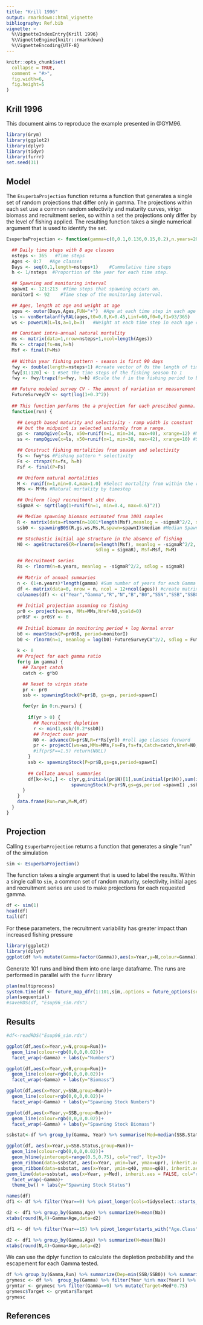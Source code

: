 ```yaml
---
title: "Krill 1996"
output: rmarkdown::html_vignette
bibliography: Ref.bib
vignette: >
  %\VignetteIndexEntry{Krill 1996}
  %\VignetteEngine{knitr::rmarkdown}
  %\VignetteEncoding{UTF-8}
---
```


```r
knitr::opts_chunk$set(
  collapse = TRUE,
  comment = "#>",
  fig.width=6,
  fig.height=5
)
```

## Krill 1996

This document aims to reproduce the example presented in @GYM96.


```r
library(Grym)
library(ggplot2)
library(dplyr)
library(tidyr)
library(furrr)
set.seed(31)
```


## Model

The `EsuperbaProjection` function returns a function that generates a single set of random projections that
differ only in gamma.  The projections within each set use a common random selectivity and maturity
curves, virign biomass and recruitment series, so within a set the projections only differ by the
level of fishing applied.  The resulting function takes a single numerical argument that is used to
identify the set.

```r
EsuperbaProjection <- function(gamma=c(0,0.1,0.136,0.15,0.2),n.years=20) {

  ## Daily time steps with 8 age classes
  nsteps <- 365   #Time steps
  Ages <- 0:7   #Age classes
  Days <- seq(0,1,length=nsteps+1)    #Cummulative time steps
  h <- 1/nsteps  #Proportion of the year for each time step. 

  ## Spawning and monitoring interval
  spawnI <- 121:213  #Time steps that spawning occurs on. 
  monitorI <- 92    #Time step of the monitoring interval. 

  ## Ages, length at age and weight at age
  ages <- outer(Days,Ages,FUN="+")  #Age at each time step in each age class. 
  ls <- vonBertalanffyRAL(ages,t0=0.0,K=0.45,Linf=60,f0=0,f1=93/365)   #Length at each time step in each age class. 
  ws <- powerLW(L=ls,a=1,b=3)   #Weight at each time step in each age class. 

  ## Constant intra-annual natural mortality
  ms <- matrix(data=1,nrow=nsteps+1,ncol=length(Ages))
  Ms <- ctrapz(fs=ms,h=h)
  Msf <- final(P=Ms)
  
  ## Within year fishing pattern - season is first 90 days
  fwy <- double(length=nsteps+1) #create vector of 0s the length of time steps
  fwy[31:120] <- 1 #Set the time steps of the fishing season to 1 
  fwy <- fwy/trapz(fs=fwy, h=h) #Scale the f in the fishing period to be 1 across the year

  ## Future modeled survey CV - The amount of variation or measurement error to put around B0 calculations in future projections. 
  FutureSurveyCV <- sqrt(log(1+0.3^2))
  
  ## This function performs the a projection for each prescibed gamma.
  function(run) {

    ## Length based maturity and selectivity - ramp width is constant
    ## but the midpoint is selected uniformly from a range.
    gs <- rampOgive(x=ls, x50=runif(n=1, min=34, max=40), xrange=12) #Maturity
    ss <- rampOgive(x=ls, x50=runif(n=1, min=38, max=42), xrange=10) #Selectivity

    ## Construct fishing mortalities from season and selectivity
    fs <- fwy*ss #Fishing pattern * selectivity
    Fs <- ctrapz(fs=fs, h=h) 
    Fsf <- final(P=Fs)

    ## Uniform natural mortalities 
    M <- runif(n=1,min=0.4,max=1.0) #Select mortality from within the range
    MMs <- M*Ms #Natural mortality by timestep

    ## Uniform (log) recruitment std dev. 
    sigmaR <- sqrt(log(1+runif(n=1, min=0.4, max=0.6)^2))

    ## Median spawning biomass estimated from 1001 samples
    R <- matrix(data=rlnorm(n=1001*length(Msf),meanlog = -sigmaR^2/2, sdlog=sigmaR),nrow = 1001,ncol = length(Msf)) #Recruitment matrix
    ssb0 <- spawningB0S(R,gs,ws,Ms,M,spawn=spawnI)$median #Median Spawning biomass

    ## Stochastic initial age structure in the absence of fishing
    N0 <- ageStructureS(R=rlnorm(n=length(Msf), meanlog = -sigmaR^2/2,
                                 sdlog = sigmaR), Msf=Msf, M=M)

    ## Recruitment series
    Rs <- rlnorm(n=n.years, meanlog = -sigmaR^2/2, sdlog = sigmaR)
    
    ## Matrix of annual summaries
    n <- (1+n.years)*length(gamma) #Sum number of years for each Gamma
    df <- matrix(data=0, nrow = n, ncol = 12+ncol(ages)) #create matrix of data
    colnames(df) <- c("Year","Gamma","R","N","B","B0","SSN","SSB","SSB0","SSB.Status","Catch","F",paste0("Age.Class.",1:ncol(ages))) #Set Column names
    
    ## Initial projection assuming no fishing
    pr0 <- project(ws=ws, MMs=MMs,Nref=N0,yield=0) 
    pr0$F <- pr0$Y <- 0
    
    ## Initial biomass in monitoring period + log Normal error
    b0 <- meanStock(P=pr0$B, period=monitorI)
    b0 <- rlnorm(n=1, meanlog = log(b0)-FutureSurveyCV^2/2, sdlog = FutureSurveyCV)
    
    k <- 0
    ## Project for each gamma ratio
    for(g in gamma) {
      ## Target catch
      catch <- g*b0

      ## Reset to virgin state
      pr <- pr0
      ssb <- spawningStock(P=pr$B, gs=gs, period=spawnI) 

      for(yr in 0:n.years) {
        
        if(yr > 0) {
          ## Recruitment depletion
          r <- min(1,ssb/(0.2*ssb0))
          ## Project over year
          N0 <- advance(N=pr$N,R=r*Rs[yr]) #roll age classes forward
          pr <- projectC(ws=ws,MMs=MMs,Fs=Fs,fs=fs,Catch=catch,Nref=N0,yield=1,Fmax=1.5) #Yearly projections for known catch.
          #if(pr$F==1.5) return(NULL)
        }
        ssb <- spawningStock(P=pr$B,gs=gs,period=spawnI)
      
        ## Collate annual summaries
        df[k<-k+1,] <- c(yr,g,initial(pr$N)[1],sum(initial(pr$N)),sum(initial(pr$B)),b0,
                        spawningStock(P=pr$N,gs=gs,period =spawnI) ,ssb, ssb0, ssb/ssb0 , sum(pr$Y) ,pr$F, initial(pr$N))
      }
    }
    data.frame(Run=run,M=M,df)
  }
}
```



## Projection

Calling `EsuperbaProjection` returns a function that generates a single "run" of the simulation
```r
sim <- EsuperbaProjection() 
```

The function takes a single argument that is used to label the results.  Within a single call to
`sim`, a common set of random maturity, selectivity, initial ages and recruitment series are used to
make projections for each requested gamma.
```r
df <- sim(1)
head(df)
tail(df)
```

For these parameters, the recruitment variability has greater impact
than increased fishing pressure
```r
library(ggplot2)
library(dplyr)
ggplot(df %>% mutate(Gamma=factor(Gamma)),aes(x=Year,y=N,colour=Gamma))+geom_line()
```

Generate 101 runs and bind them into one large dataframe.  The runs are performed in parallel with
the `furrr` library
```r
plan(multiprocess)
system.time(df <- future_map_dfr(1:101,sim,.options = future_options(seed = TRUE)))
plan(sequential)
#saveRDS(df, "Esup96_sim.rds")
```

## Results

```r
#df<-readRDS("Esup96_sim.rds")
```


```r
ggplot(df,aes(x=Year,y=N,group=Run))+
  geom_line(colour=rgb(0,0,0,0.02))+
  facet_wrap(~Gamma) + labs(y="Numbers")
```

```r
ggplot(df,aes(x=Year,y=B,group=Run))+
  geom_line(colour=rgb(0,0,0,0.02))+
  facet_wrap(~Gamma) + labs(y="Biomass")
```

```r
ggplot(df,aes(x=Year,y=SSN,group=Run))+
  geom_line(colour=rgb(0,0,0,0.02))+
  facet_wrap(~Gamma) + labs(y="Spawning Stock Numbers")
```

```r
ggplot(df,aes(x=Year,y=SSB,group=Run))+
  geom_line(colour=rgb(0,0,0,0.02))+
  facet_wrap(~Gamma) + labs(y="Spawning Stock Biomass")
```


```r
ssbstat<-df %>% group_by(Gamma, Year) %>% summarise(Med=median(SSB.Status), upr=quantile(SSB.Status, 0.975),lwr=quantile(SSB.Status, 0.025),q60=quantile(SSB.Status, 0.1),q40=quantile(SSB.Status, 0.9))

ggplot(df, aes(x=Year,y=SSB.Status,group=Run))+
  geom_line(colour=rgb(0,0,0,0.02))+
  geom_hline(yintercept=range(0.5,0.75), col="red", lty=3)+
  geom_ribbon(data=ssbstat, aes(x=Year, ymin=lwr, ymax=upr), inherit.aes = FALSE, alpha=0.2)+
  geom_ribbon(data=ssbstat, aes(x=Year, ymin=q40, ymax=q60), inherit.aes = FALSE, alpha=0.5)+
geom_line(data=ssbstat, aes(x=Year, y=Med), inherit.aes = FALSE, col="red")+
  facet_wrap(~Gamma)+
  theme_bw() + labs(y="Spawning Stock Status")

```


```r
names(df)
df1 <- df %>% filter(Year==0) %>% pivot_longer(cols=tidyselect::starts_with("Age.Class"),  names_prefix = "Age.Class.",names_to="Age",values_to="Na")
```



```r
d2 <- df1 %>% group_by(Gamma,Age) %>% summarize(N=mean(Na))
xtabs(round(N,4)~Gamma+Age,data=d2)
```



```r
df1 <- df %>% filter(Year==15) %>% pivot_longer(starts_with("Age.Class"),names_prefix = "Age.Class.",names_to="Age",values_to="Na")
```


```r
d2 <- df1 %>% group_by(Gamma,Age) %>% summarize(N=mean(Na))
xtabs(round(N,4)~Gamma+Age,data=d2)
```

We can use the dplyr function to calculate the depletion probability and the escapement for each Gamma tested. 

```r
df %>% group_by(Gamma,Run) %>% summarize(Dep=min(SSB/SSB0)) %>% summarize(Pr=mean(Dep < 0.2))
grymesc <- df %>%  group_by(Gamma) %>% filter(Year %in% max(Year)) %>% summarise(Med=median(SSB/SSB0))
grymtar <- grymesc %>% filter(Gamma==0) %>% mutate(Target=Med*0.75)
grymesc$Target <- grymtar$Target
grymesc

```


## References

